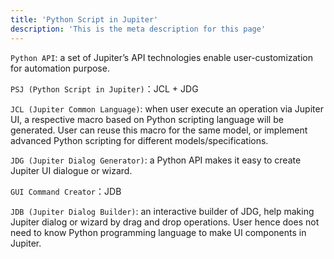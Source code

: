 ```yaml
---
title: 'Python Script in Jupiter'
description: 'This is the meta description for this page'
---
```


```Python API```: a set of Jupiter’s API technologies enable user-customization for automation purpose.

```PSJ (Python Script in Jupiter)```：JCL + JDG

```JCL (Jupiter Common Language)```: when user execute an operation via Jupiter UI, a respective macro based on Python scripting language will be generated. User can reuse this macro for the same model, or implement advanced Python scripting for different models/specifications.

```JDG (Jupiter Dialog Generator)```: a Python API makes it easy to create Jupiter UI dialogue or wizard.

```GUI Command Creator```：JDB

```JDB (Jupiter Dialog Builder)```: an interactive builder of JDG, help making Jupiter dialog or wizard by drag and drop operations. User hence does not need to know Python programming language to make UI components in Jupiter.